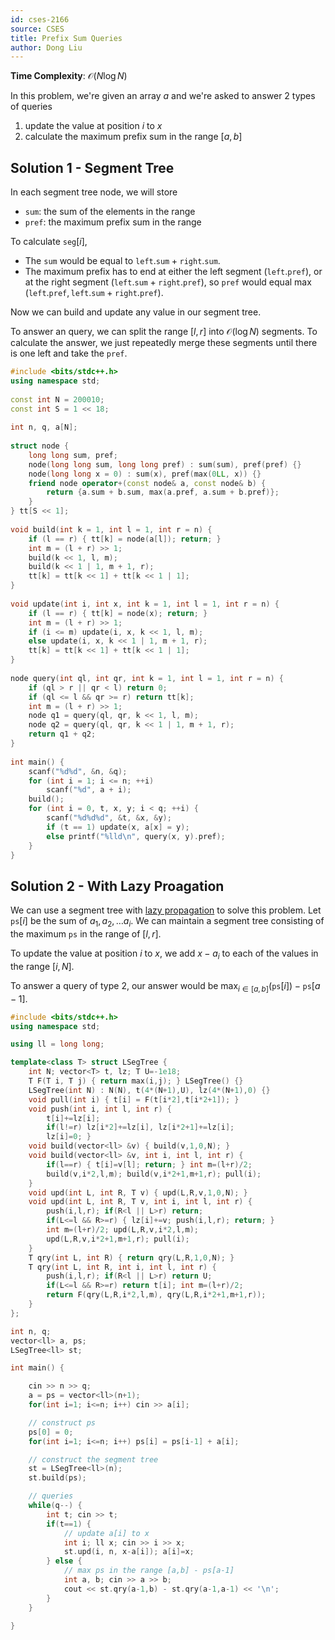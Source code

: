 ---
id: cses-2166
source: CSES
title: Prefix Sum Queries
author: Dong Liu
---

**Time Complexity**: $\mathcal O(N\log N)$

In this problem, we're given an array $a$ and we're asked to answer 2 types of
queries

1. update the value at position $i$ to $x$
2. calculate the maximum prefix sum in the range $[a, b]$

## Solution 1 - Segment Tree

In each segment tree node, we will store

- $\texttt{sum}$: the sum of the elements in the range
- $\texttt{pref}$: the maximum prefix sum in the range

To calculate $\texttt{seg}[i]$,

- The $\texttt{sum}$ would be equal to $\texttt{left}.\texttt{sum} + \texttt{right}.\texttt{sum}$.
- The maximum prefix has to end at either the left segment ($\texttt{left}.\texttt{pref}$), or at the right segment ($\texttt{left}.\texttt{sum} + \texttt{right}.\texttt{pref}$), so $\texttt{pref}$ would equal $\max(\texttt{left}.\texttt{pref}, \texttt{left}.\texttt{sum} + \texttt{right}.\texttt{pref})$.

Now we can build and update any value in our segment tree.

To answer an query, we can split the range $[l, r]$ into $\mathcal O(\log N)$ segments. To calculate the answer, we just repeatedly merge these segments until there is one left and take the $\texttt{pref}$. 

<LanguageSection>

<CPPSection>

```cpp
#include <bits/stdc++.h>
using namespace std;
 
const int N = 200010;
const int S = 1 << 18;
 
int n, q, a[N];
 
struct node {
	long long sum, pref;
	node(long long sum, long long pref) : sum(sum), pref(pref) {}
	node(long long x = 0) : sum(x), pref(max(0LL, x)) {}
	friend node operator+(const node& a, const node& b) {
		return {a.sum + b.sum, max(a.pref, a.sum + b.pref)};
	}
} tt[S << 1];
 
void build(int k = 1, int l = 1, int r = n) {
	if (l == r) { tt[k] = node(a[l]); return; }
	int m = (l + r) >> 1;
	build(k << 1, l, m);
	build(k << 1 | 1, m + 1, r);
	tt[k] = tt[k << 1] + tt[k << 1 | 1];
}
 
void update(int i, int x, int k = 1, int l = 1, int r = n) {
	if (l == r) { tt[k] = node(x); return; }
	int m = (l + r) >> 1;
	if (i <= m) update(i, x, k << 1, l, m);
	else update(i, x, k << 1 | 1, m + 1, r);
	tt[k] = tt[k << 1] + tt[k << 1 | 1];
}
 
node query(int ql, int qr, int k = 1, int l = 1, int r = n) {
	if (ql > r || qr < l) return 0;
	if (ql <= l && qr >= r) return tt[k];
	int m = (l + r) >> 1;
	node q1 = query(ql, qr, k << 1, l, m);
	node q2 = query(ql, qr, k << 1 | 1, m + 1, r);
	return q1 + q2;
}
 
int main() {
	scanf("%d%d", &n, &q);
	for (int i = 1; i <= n; ++i)
		scanf("%d", a + i);
	build();
	for (int i = 0, t, x, y; i < q; ++i) {
		scanf("%d%d%d", &t, &x, &y);
		if (t == 1) update(x, a[x] = y);
		else printf("%lld\n", query(x, y).pref);
	}
}
```

</CPPSection>

</LanguageSection>

## Solution 2 - With Lazy Proagation

We can use a segment tree with [lazy propagation](/plat/RURQ) to solve this
problem. Let $\texttt{ps}[i]$ be the sum of $a_1, a_2, \dots a_i$. We can
maintain a segment tree consisting of the maximum $\texttt{ps}$ in the range of
$[l,r]$.

To update the value at position $i$ to $x$, we add $x-a_i$ to each of the values
in the range $[i,N]$.

To answer a query of type 2, our answer would be
$\max_{i \in [a, b]}(\texttt{ps}[i]) - \texttt{ps}[{a-1}]$.

<LanguageSection>

<CPPSection>

```cpp
#include <bits/stdc++.h>
using namespace std;

using ll = long long;

template<class T> struct LSegTree {
	int N; vector<T> t, lz; T U=-1e18;
	T F(T i, T j) { return max(i,j); } LSegTree() {}
	LSegTree(int N) : N(N), t(4*(N+1),U), lz(4*(N+1),0) {}
	void pull(int i) { t[i] = F(t[i*2],t[i*2+1]); }
	void push(int i, int l, int r) {
		t[i]+=lz[i];
		if(l!=r) lz[i*2]+=lz[i], lz[i*2+1]+=lz[i];
		lz[i]=0; }
	void build(vector<ll> &v) { build(v,1,0,N); }
	void build(vector<ll> &v, int i, int l, int r) {
		if(l==r) { t[i]=v[l]; return; } int m=(l+r)/2;
		build(v,i*2,l,m); build(v,i*2+1,m+1,r); pull(i);
	}
	void upd(int L, int R, T v) { upd(L,R,v,1,0,N); }
	void upd(int L, int R, T v, int i, int l, int r) {
		push(i,l,r); if(R<l || L>r) return;
		if(L<=l && R>=r) { lz[i]+=v; push(i,l,r); return; }
		int m=(l+r)/2; upd(L,R,v,i*2,l,m);
		upd(L,R,v,i*2+1,m+1,r); pull(i);
	}
	T qry(int L, int R) { return qry(L,R,1,0,N); }
	T qry(int L, int R, int i, int l, int r) {
		push(i,l,r); if(R<l || L>r) return U;
		if(L<=l && R>=r) return t[i]; int m=(l+r)/2;
		return F(qry(L,R,i*2,l,m), qry(L,R,i*2+1,m+1,r));
	}
};

int n, q;
vector<ll> a, ps;
LSegTree<ll> st;

int main() {

	cin >> n >> q;
	a = ps = vector<ll>(n+1);
	for(int i=1; i<=n; i++) cin >> a[i];

	// construct ps
	ps[0] = 0;
	for(int i=1; i<=n; i++) ps[i] = ps[i-1] + a[i];

	// construct the segment tree
	st = LSegTree<ll>(n);
	st.build(ps);

	// queries
	while(q--) {
		int t; cin >> t;
		if(t==1) {
			// update a[i] to x
			int i; ll x; cin >> i >> x;
			st.upd(i, n, x-a[i]); a[i]=x;
		} else {
			// max ps in the range [a,b] - ps[a-1]
			int a, b; cin >> a >> b;
			cout << st.qry(a-1,b) - st.qry(a-1,a-1) << '\n';
		}
	}

}
```

</CPPSection>

</LanguageSection>
